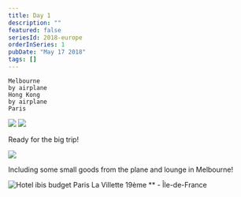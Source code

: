 ```yaml
---
title: Day 1
description: ""
featured: false
seriesId: 2018-europe
orderInSeries: 1
pubDate: "May 17 2018"
tags: []
---
```



```
Melbourne
by airplane
Hong Kong
by airplane
Paris
```

<Grid columns={2}>
  <Img src="/src/content/travel/2018-europe/assets/3b87b1da-829a-4b08-99d4-5e47db5387bc-b5f32a4f11c128250233648cc58064656478eeed.jpg" />
  <Img src="/src/content/travel/2018-europe/assets/48a9838c-5ce2-4e4a-b3f9-7c3af36cdbfa-7f5cc4502630a67c476c1bd321b0b64b0ca7a0b2.jpg" />
</Grid>

Ready for the big trip!

<Grid>
  <Img src="/src/content/travel/2018-europe/assets/5c63cea3-a207-4d6c-890c-b83731b8aaed-3ed177b6cef9420341a301b4f2ac079d7a2cb179.jpg" />
</Grid>

Including some small goods from the plane and lounge in Melbourne!

<Grid>
  <Img alt="Hotel ibis budget Paris La Villette 19ème ** - Île-de-France" src="/src/content/travel/2018-europe/assets/23338b21-d3b5-4bfd-b3f7-0d9f366489f1.jpg" />
</Grid>


